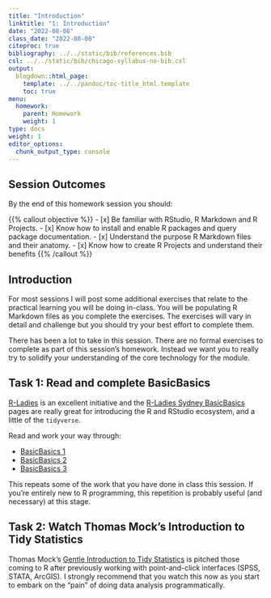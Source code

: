 ```yaml
---
title: "Introduction"
linktitle: "1: Introduction"
date: "2022-08-08"
class_date: "2022-08-08"
citeproc: true
bibliography: ../../static/bib/references.bib
csl: ../../static/bib/chicago-syllabus-no-bib.csl
output:
  blogdown::html_page:
    template: ../../pandoc/toc-title_html.template
    toc: true
menu:
  homework:
    parent: Homework
    weight: 1
type: docs
weight: 1
editor_options:
  chunk_output_type: console
---
```


## Session Outcomes

By the end of this homework session you should:

{{% callout objective %}}
- [x] Be familiar with RStudio, R Markdown and R Projects.
- [x] Know how to install and enable R packages and query package documentation.
- [x] Understand the purpose R Markdown files and their anatomy.
- [x] Know how to create R Projects and understand their benefits
{{% /callout %}}

## Introduction

For most sessions I will post some additional exercises that relate to the practical learning you will be doing in-class. You will be populating R Markdown files as you complete the exercises. The exercises will vary in detail and challenge but you should try your best effort to complete them.

There has been a lot to take in this session. There are no formal exercises to complete as part of this session's homework. Instead we want you to really try to solidify your understanding of the core technology for the module.

##  Task 1: **Read** and complete BasicBasics

[R-Ladies](https://en.wikipedia.org/wiki/R-Ladies) is an excellent initiative and the [R-Ladies Sydney BasicBasics](https://rladiessydney.org/courses/ryouwithme/01-basicbasics-0/) pages are really great for introducing the R and RStudio ecosystem, and a little of the `tidyverse`.

Read and work your way through:

* [BasicBasics 1](https://rladiessydney.org/courses/ryouwithme/01-basicbasics-1/)
* [BasicBasics 2](https://rladiessydney.org/courses/ryouwithme/01-basicbasics-2/)
* [BasicBasics 3](https://rladiessydney.org/courses/ryouwithme/01-basicbasics-3/)

This repeats some of the work that you have done in class this session. If you're entirely new to R programming, this repetition is probably useful (and necessary) at this stage.

## Task 2: **Watch** Thomas Mock's Introduction to Tidy Statistics

Thomas Mock's [Gentle Introduction to Tidy Statistics](https://rstudio.com/resources/webinars/a-gentle-introduction-to-tidy-statistics-in-r/) is pitched those coming to R after previously working with point-and-click interfaces (SPSS, STATA, ArcGIS). I strongly recommend that you watch this now as you start to embark on the "pain" of doing data analysis programmatically.


<!-- <div class="embed-responsive embed-responsive-16by9">
<iframe class="embed-responsive-item" src="https://rstudio.com/resources/webinars/a-gentle-introduction-to-tidy-statistics-in-r/" frameborder="0" allow="accelerometer; autoplay; encrypted-media; gyroscope; picture-in-picture" allowfullscreen></iframe>
</div> -->
